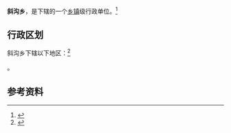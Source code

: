 {{中国乡级行政区|63/01/21/206/000}}

'''斜沟乡'''，是{{PRC admin/fullname|63/01/21/206/000|3}}下辖的一个[[乡镇|乡镇]]级行政单位。<ref>{{PRC admin/ref sgc|{{PRC admin/parent|63/01/21/206/000}}}}</ref>

== 行政区划 ==

斜沟乡下辖以下地区：<ref>{{PRC admin/ref sgc|63/01/21/206/000}}</ref>

{{PRC admin/children|63/01/21/206/000}}。

== 参考资料 ==

{{reflist}}

{{行政区划小作品}}
{{PRC admin/navcat|63/01/21/206/000}}